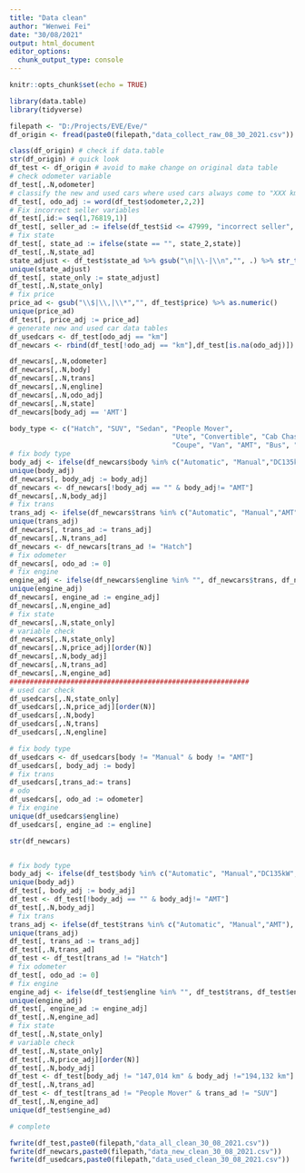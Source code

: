 ```yaml
---
title: "Data clean"
author: "Wenwei Fei"
date: "30/08/2021"
output: html_document
editor_options: 
  chunk_output_type: console
---
```


```r
knitr::opts_chunk$set(echo = TRUE)
```

```r
library(data.table)
library(tidyverse)
```

```r
filepath <- "D:/Projects/EVE/Eve/"
df_origin <- fread(paste0(filepath,"data_collect_raw_08_30_2021.csv"))
```

```r
class(df_origin) # check if data.table
str(df_origin) # quick look
df_test <- df_origin # avoid to make change on original data table
# check odometer variable
df_test[,.N,odometer]
# classify the new and used cars where used cars always come to "XXX km". 
df_test[, odo_adj := word(df_test$odometer,2,2)]
# Fix incorrect seller variables
df_test[,id:= seq(1,76819,1)]
df_test[, seller_ad := ifelse(df_test$id <= 47999, "incorrect seller", df_test$seller)]
# fix state
df_test[, state_ad := ifelse(state == "", state_2,state)]
df_test[,.N,state_ad]
state_adjust <- df_test$state_ad %>% gsub("\n|\\-|\\n","", .) %>% str_trim() %>% word(.,1,1)
unique(state_adjust)
df_test[, state_only := state_adjust]
df_test[,.N,state_only]
# fix price
price_ad <- gsub("\\$|\\,|\\*","", df_test$price) %>% as.numeric()
unique(price_ad)
df_test[, price_adj := price_ad]
# generate new and used car data tables
df_usedcars <- df_test[odo_adj == "km"]
df_newcars <- rbind(df_test[!odo_adj == "km"],df_test[is.na(odo_adj)])
```

```r

df_newcars[,.N,odometer]
df_newcars[,.N,body]
df_newcars[,.N,trans]
df_newcars[,.N,engline]
df_newcars[,.N,odo_adj]
df_newcars[,.N,state]
df_newcars[body_adj == 'AMT']

body_type <- c("Hatch", "SUV", "Sedan", "People Mover",
                                        "Ute", "Convertible", "Cab Chassis",
                                        "Coupe", "Van", "AMT", "Bus", "Wagon", "Light Truck")
# fix body type
body_adj <- ifelse(df_newcars$body %in% c("Automatic", "Manual","DC135kW","AC140kW"), df_newcars$odometer, df_newcars$body)
unique(body_adj)
df_newcars[, body_adj := body_adj]
df_newcars <- df_newcars[!body_adj == "" & body_adj!= "AMT"]
df_newcars[,.N,body_adj]
# fix trans 
trans_adj <- ifelse(df_newcars$trans %in% c("Automatic", "Manual","AMT"), df_newcars$trans, df_newcars$body)
unique(trans_adj)
df_newcars[, trans_ad := trans_adj]
df_newcars[,.N,trans_ad]
df_newcars <- df_newcars[trans_ad != "Hatch"]
# fix odometer
df_newcars[, odo_ad := 0]
# fix engine
engine_adj <- ifelse(df_newcars$engline %in% "", df_newcars$trans, df_newcars$engline)
unique(engine_adj)
df_newcars[, engine_ad := engine_adj]
df_newcars[,.N,engine_ad]
# fix state
df_newcars[,.N,state_only]
# variable check
df_newcars[,.N,state_only]
df_newcars[,.N,price_adj][order(N)]
df_newcars[,.N,body_adj]
df_newcars[,.N,trans_ad]
df_newcars[,.N,engine_ad]
###########################################################
# used car check
df_usedcars[,.N,state_only]
df_usedcars[,.N,price_adj][order(N)]
df_usedcars[,.N,body]
df_usedcars[,.N,trans]
df_usedcars[,.N,engline]

# fix body type
df_usedcars <- df_usedcars[body != "Manual" & body != "AMT"]
df_usedcars[, body_adj := body]
# fix trans
df_usedcars[,trans_ad:= trans]
# odo 
df_usedcars[, odo_ad := odometer]
# fix engine
unique(df_usedcars$engline)
df_usedcars[, engine_ad := engline]

str(df_newcars)



```

```r
# fix body type
body_adj <- ifelse(df_test$body %in% c("Automatic", "Manual","DC135kW","AC140kW"), df_test$odometer, df_test$body)
unique(body_adj)
df_test[, body_adj := body_adj]
df_test <- df_test[!body_adj == "" & body_adj!= "AMT"]
df_test[,.N,body_adj]
# fix trans 
trans_adj <- ifelse(df_test$trans %in% c("Automatic", "Manual","AMT"), df_test$trans, df_test$body)
unique(trans_adj)
df_test[, trans_ad := trans_adj]
df_test[,.N,trans_ad]
df_test <- df_test[trans_ad != "Hatch"]
# fix odometer
df_test[, odo_ad := 0]
# fix engine
engine_adj <- ifelse(df_test$engline %in% "", df_test$trans, df_test$engline)
unique(engine_adj)
df_test[, engine_ad := engine_adj]
df_test[,.N,engine_ad]
# fix state
df_test[,.N,state_only]
# variable check
df_test[,.N,state_only]
df_test[,.N,price_adj][order(N)]
df_test[,.N,body_adj]
df_test <- df_test[body_adj != "147,014 km" & body_adj !="194,132 km"]
df_test[,.N,trans_ad]
df_test <- df_test[trans_ad != "People Mover" & trans_ad != "SUV"]
df_test[,.N,engine_ad]
unique(df_test$engine_ad)

# complete
```

```r
fwrite(df_test,paste0(filepath,"data_all_clean_30_08_2021.csv"))
fwrite(df_newcars,paste0(filepath,"data_new_clean_30_08_2021.csv"))
fwrite(df_usedcars,paste0(filepath,"data_used_clean_30_08_2021.csv"))
```















